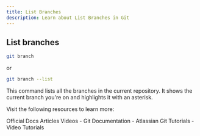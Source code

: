 ```yaml
---
title: List Branches
description: Learn about List Branches in Git
---
```


## List branches
```bash
git branch
```
or

```bash
git branch --list
```
This command lists all the branches in the current
repository. It shows the current branch you're on and
highlights it with an asterisk.

Visit the following resources to learn more:

<Tabs defaultValue="official">
<TabsList>
<TabsTrigger value="official">Official Docs</TabsTrigger>
<TabsTrigger value="article">Articles</TabsTrigger>
<TabsTrigger value="video">Videos</TabsTrigger>
</TabsList>

<TabsContent value="official">
- <Link href="https://git-scm.com/docs">Git Documentation</Link>
</TabsContent>
<TabsContent value="article">
- <Link href="https://www.atlassian.com/git/tutorials">Atlassian Git Tutorials</Link>
</TabsContent>
<TabsContent value="video">
- <Link href="https://www.youtube.com/results?search_query=git+list-branches+tutorial">Video Tutorials</Link>
</TabsContent>
</Tabs>

<Outlet path="3-git-branching/basics/list-branches" />
